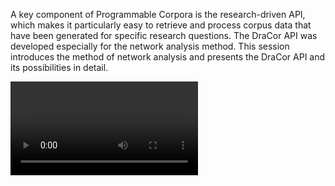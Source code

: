 A key component of Programmable Corpora is the research-driven API, which makes it particularly easy to retrieve and process corpus data that have been generated for specific research questions. The DraCor API was developed especially for the network analysis method.  This session introduces the method of network analysis and presents the DraCor API and its possibilities in detail.



<Video provider="youtube" id="61j7R4Gumu8?">

</Video>
